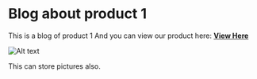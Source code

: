 # Blog about product 1

This is a blog of product 1 And you can view our product here: [**View Here**](https://twitter.com)

![Alt text](./publicImage.png "title")

This can store pictures also.